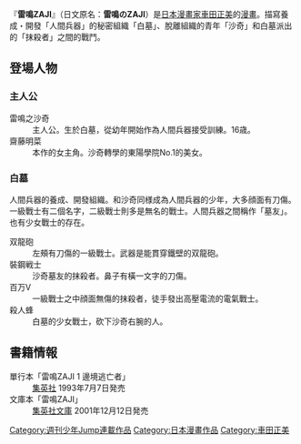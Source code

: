 {{Multiple issues|
{{Notability Unreferenced|time=2019-12-21T01:02:38+00:00}}
{{Unreferenced|time=2019-12-21T01:02:38+00:00}}
}}
{{Infobox animanga/Headerofja
|標題=雷鳴ZAJI
|圖像= 
|日文名稱=雷鳴のZAJI
|英文名稱=
|假名=らいめいのザジ
|羅馬字=Raimei no Zaji
|尺寸= 
|類型=[[少年漫畫|少年漫畫]]
}}
{{Infobox animanga/name
|official= 
|formal=雷鳴ZAJI
|common=
}}
{{Infobox animanga/Manga
|標題=
|作者= [[車田正美|車田正美]]
|作畫= 
|出版社= {{flagicon|Japan}} [[集英社|集英社]]<br />{{flagicon|Taiwan}} [[大然出版社|大然出版社]]
|連載雜誌= [[週刊少年Jump|週刊少年Jump]]
|開始=1983年
|結束=1988年
|冊數=全1卷
|話數=
}}
{{Infobox animanga/name
|official= 
|formal=雷鳴ZAJI
|common=
}}
{{Infobox animanga/Manga
|標題= 雷鳴のZAJI　特別編　～はるか彼方～
|作者= [[車田正美|車田正美]]
|作畫= 
|出版社= {{flagicon|Japan}} [[秋田書店|秋田書店]]
|連載雜誌= CHAMPION CROSS
|開始=2014年
|結束=2014年
|冊數=
|話數=全1話
}}
{{Infobox animanga/Footerofja}}

『'''雷鳴ZAJI'''』（日文原名：'''雷鳴のZAJI'''）是[[日本|日本]][[漫畫家|漫畫家]][[車田正美|車田正美]]的[[漫畫|漫畫]]。描寫養成・開發「人間兵器」的秘密組織「白墓」、脫離組織的青年「沙奇」和白墓派出的「抹殺者」之間的戰鬥。

== 登場人物 ==
=== 主人公 ===
; 雷鳴之沙奇
: 主人公。生於白墓，從幼年開始作為人間兵器接受訓練。16歳。
; 齋藤明菜
: 本作的女主角。沙奇轉學的東陽學院No.1的美女。

=== 白墓 ===
人間兵器的養成、開發組織。和沙奇同様成為人間兵器的少年，大多顔面有刀傷。一級戰士有二個名字，二級戰士則多是無名的戰士。人間兵器之間稱作「墓友」。也有少女戰士的存在。
; 双龍砲
: 左頰有刀傷的一級戰士。武器是能貫穿鐵壁的双龍砲。
; 裝鋼戦士
: 沙奇墓友的抹殺者。鼻子有橫一文字的刀傷。
; 百万V
: 一級戰士之中顔面無傷的抹殺者，徒手發出高壓電流的電氣戰士。
; 殺人蜂
: 白墓的少女戰士，砍下沙奇右腕的人。

== 書籍情報 ==
; 單行本「雷鳴ZAJI 1 邊境逃亡者」
: [[集英社|集英社]] 1993年7月7日発売
; 文庫本「雷鳴ZAJI」
: [[集英社|集英社文庫]] 2001年12月12日発売

{{acg-stub}}

{{DEFAULTSORT:Raimei no Zaji}}
[[Category:週刊少年Jump連載作品|Category:週刊少年Jump連載作品]]
[[Category:日本漫畫作品|Category:日本漫畫作品]]
[[Category:車田正美|Category:車田正美]]